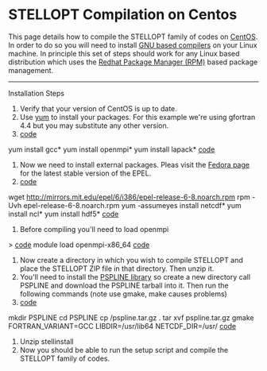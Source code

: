 =STELLOPT Compilation on Centos= 

This page details how to compile the STELLOPT family of codes on [[@https://www.centos.org/|CentOS]]. In order to do so you will need to install [[@http://gcc.gnu.org/|GNU based compilers]] on your Linux machine. In principle this set of steps should work for any Linux based distribution which uses the [[@http://rpm.org/|Redhat Package Manager (RPM)]] based package management.
----
Installation Steps
# Verify that your version of CentOS is up to date.
# Use [[@http://yum.baseurl.org/|yum]] to install your packages. For this example we're using gfortran 4.4 but you may substitute any other version.
# [[code]]
yum install gcc*
yum install openmpi*
yum install lapack*
[[code]]
# Now we need to install external packages. Pleas visit the [[@http://fedoraproject.org/wiki/EPEL|Fedora page]] for the latest stable version of the EPEL.
# [[code]]
wget http://mirrors.mit.edu/epel/6/i386/epel-release-6-8.noarch.rpm
rpm -Uvh epel-release-6-8.noarch.rpm
yum -assumeyes install netcdf*
yum install ncl*
yum install hdf5*
[[code]]
# Before compiling you'll need to load openmpi
> [[code]]
module load openmpi-x86_64
[[code]]
# Now create a directory in which you wish to compile STELLOPT and place the STELLOPT ZIP file in that directory. Then unzip it.
# You'll need to install the [[@http://w3.pppl.gov/ntcc/PSPLINE/|PSPLINE library]] so create a new directory call PSPLINE and download the PSPLINE tarball into it. Then run the following commands (note use gmake, make causes problems)
# [[code]]
mkdir PSPLINE
cd PSPLINE
cp <PATH_TO_PSLINE>/pspline.tar.gz .
tar xvf pspline.tar.gz
gmake FORTRAN_VARIANT=GCC LIBDIR=/usr/lib64 NETCDF_DIR=/usr/
[[code]]
# Unzip stellinstall
# Now you should be able to run the setup script and compile the STELLOPT family of codes.
